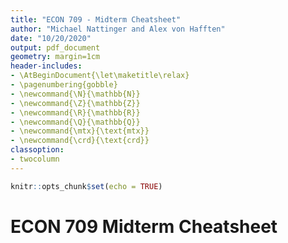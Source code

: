 ```yaml
---
title: "ECON 709 - Midterm Cheatsheet"
author: "Michael Nattinger and Alex von Hafften"
date: "10/20/2020"
output: pdf_document
geometry: margin=1cm
header-includes:
- \AtBeginDocument{\let\maketitle\relax}
- \pagenumbering{gobble}
- \newcommand{\N}{\mathbb{N}}
- \newcommand{\Z}{\mathbb{Z}}
- \newcommand{\R}{\mathbb{R}}
- \newcommand{\Q}{\mathbb{Q}}
- \newcommand{\mtx}{\text{mtx}}
- \newcommand{\crd}{\text{crd}}
classoption:
- twocolumn
---
```


```r
knitr::opts_chunk$set(echo = TRUE)
```

# ECON 709 Midterm Cheatsheet

\begin{itemize}
\item $P(A) = 1 - P(A^c)$\footnote{Michael Nattinger wrote this cheatsheet. Alex von Hafften tweaked it.}
\item If $A \subseteq B$ then $P(A) \leq P(B)$
\item Boole's inequality: $P(A \cup B) \leq P(A) + P(B)$
\item Bonferroni's inequality: $P(A\cap B) \geq P(A) + P(B) - 1$
\item Bayes' Rule: $P(B|A) = \frac{P(A \cap B)}{P(A)} = \frac{P(A|B)P(B)}{P(A)} = \frac{P(A|B)P(B)}{P(A|B)P(B) + P(A|B^c)P(B^c)}$
\item $A,B$ are independent if $P(A \cap B) = P(A)P(B)$. If $P(A)>0$ this implies $P(B) = P(B|A).$
\item A group of events are jointly independent if for any subset $J\subseteq \{ 1,\dots,k\}$, $P(\cap_{j \in J}A_j) = \prod_{j\in J}A_j.$
\end{itemize}

\begin{center}
\line(1,0){250}
\end{center}

\begin{itemize}
\item $\lim_{x \rightarrow \infty}F(x) = 1, \lim_{x \rightarrow -\infty}F(x) = 0; $ $F$ is non-decreasing; $F$ is right-continuous.
\item $F_Y(y) = P(g(X) \leq y) = P(X \leq g^{-1}(y) = F_X(g^{-1}(y))$ if $g$ is strictly increasing. Differentiate to find the pdf. If decreasing then the inequality sign flips and to flip back you get $F_{Y}(y)= 1 -F_X(h(y))$
\item Let $X$ have PDF $f_X(x), Y = g(X),$ where $g$ is a monotone function. Suppose that $f_X(X)$ is continuous on $X$ and that $g^{-1}(y)$ has a continuous derivative on $Y$. Then the PDF of Y is given by:
\begin{align*}
f_Y(y) = \begin{cases} f_X(g^{-1}(y))|\frac{d}{dy}g^{-1}(y)|& y \in Y\\ 0, &\text{otherwise}\end{cases}
\end{align*}
\item $E(X) = \sum_{x \in X}f_{X}x \text{ or } \int_{-\infty}^{\infty} xf_X(x)dx$
\item $M_{X}(t) = E[exp(tX)]$ and $\frac{d^{m}}{dt^m}M(t)|_{t=0} = E(X^m)$
\end{itemize}

\begin{center}
\line(1,0){250}
\end{center}

\begin{itemize}
\item $f_{X,Y}(x,y) = \frac{\partial^2}{\partial x \partial y}F_{X,Y}(x,y)$
\item $f_{X}(x) = \int_{-\infty}^{\infty} f_{X,Y}(x,v)dv$
\item $f_{Y|X}(y|x) = \frac{f_{X,Y}(x,y}{f_{X}(x)}$
\item $A,B$ independent if $P(X\in A,Y \in B) = P(X\in A)P(Y \in B)$ or $F_{X,Y}(x,y) = F_{X}(x) F_Y(y)$ or $f_{X,Y}(x,y) = f_X(x) f_Y(y)$
\item $X,Y$ independent then $E(g(X)h(Y))=E(g(X))E(h(Y))$
\item $E[Y|X=x] =\int_{-\infty}^{\infty} yf_{Y|X}(y|x)dy$
\item $E[Y|X=x] \frac{\int_{-\infty}^{\infty}yf_{X,Y}(x,y)dy}{\int_{-\infty}^{\infty}f_{X,Y}(x,y)dy}$
\item $E(E[Y|X]) = E(Y)$
\item $Var(Y) = E[Var(Y|X)] + Var(E(Y|X))$
\item $Cov(X,Y) = E((X-EX)(Y-EY)) = E(X(Y-EY)) = E(XY) - EXEY$
\item $Corr(X,Y) = \frac{Cov(X,Y)}{\sqrt{Var(X)Var(Y)}}$
\item A variance-covariance matrix is symmetric and positive semi-definite.
\item If $g$ is one to one and $Y=g(X) $ then $f_Y(y) = f_X(g^{-1})(y))|J|$
\item A matrix is psd if its eigenvalues are nonnegative and nsd if its eigenvalues are nonpositive.
\end{itemize}

\begin{center}
\line(1,0){250}
\end{center}

\begin{itemize}
\item An estimator of $\theta$ is unbiased if $E(\hat{\theta}) = \theta $.
\item Jensen's inequality: If $X$ is a random variable and $f$ is convex then $f(E[X]) \leq E[f(X)]$
\item $Var(\bar{X}_n) = \sigma_X^2/n$
\item $s^2 = \frac{n}{n-1} \sum_i (X_i - \bar{X}_n)^2$ is an unbiased estimator of the variance.
\item $t$ statistic: $t = \sqrt{n}(\bar{X}_n - \mu)/s$
\item $I_n - n^{-1} 1_n1_n'$ is idempotent.
\end{itemize}

\begin{center}
\line(1,0){250}
\end{center}

\begin{itemize}
\item A sequence of random variables converges in probability to $Z$ as $n \rightarrow \infty$ if $\forall \epsilon>0$ we have $\lim_{n\rightarrow \infty}P(|Z_n - Z|\geq \epsilon) = 0.$ Notated $Z_n \rightarrow_p Z$ as $n \rightarrow \infty$
\item WLLN: $\bar{X}_n \rightarrow_p \mu$ as $n\rightarrow \infty$.
\item If an estimator $\hat{\theta}_n$ for $\theta$ converges in probability to $\theta$ then $\hat{\theta}_n$ is consistent for $\theta$.
\item Markov's inequality: $P(|X|\geq \lambda) \leq \frac{E(|X|)}{\lambda}$.
\item Chebychev's inequality: $P(|X - \mu| \geq \lambda) \leq \frac{Var(X)}{\lambda^2}$
\item CMT: If $Z_n \rightarrow_p z $ as $n\rightarrow \infty$ and $g$ is continuous then $g(Z_n) \rightarrow_p g(z)$ as $n\rightarrow \infty$.
\item A sequence of random variables converges in distribution to $Z$ if $P(Z_n\leq x)\rightarrow P(Z\leq x)$
\item CLT: If $X_i$ iid with $E(X_i) = \mu,Var(X_i) \rightarrow_d N(0,\sigma^2)$ (multivariate version uses covariance matrix instead of $\sigma^2$).
\item Delta Method: If $\sqrt{n}(\hat{\theta}_n - \theta) \rightarrow_d N(0,\sigma^2)$ and $g$ is continuously differentiable in an open neighborhood of $\theta$. Then $\sqrt{n}(g(\hat{\theta}_n) - g(\theta))\rightarrow_d N(0,V)$ where $V = (g'(\theta))^2\sigma^2$.
\item mulitvariate: $V = H(\theta)\Sigma H(\theta)'$ where $H(\theta) = \frac{\partial}{\partial \theta'}$

$$h(\theta) = \begin{pmatrix} \frac{\partial h_1(\theta)}{\partial \theta_1} & \dots &  \frac{\partial h_1(\theta)}{\partial \theta_n} \\ \dots & \dots & \dots \\  \frac{\partial h_n(\theta)}{\partial \theta_1} & \dots &  \frac{\partial h_n(\theta)}{\partial \theta_n} \end{pmatrix}$$
\end{itemize}

\begin{center}
\line(1,0){250}
\end{center}

\begin{itemize}
\item Find MLE: write down log likelihood ($f(x|\theta)$) and take FOC, and check second order conditions to ensure negative!
\item $S = \frac{\partial}{\partial \theta}log(f(X|\theta)).$
\item $I_0 = E[SS'] = -E\left[ \frac{\partial^2}{\partial\theta\partial\theta'}log f(X|\theta)|_{\theta = \theta_0} \right]$
\item Note: for intuition note that we have log likelihood and $log''(x) =  (\frac{1}{x})' = -\frac{1}{x^2}$ so $log''(x) =- (log'(x))^2.$
\item CRLB: $Var(\hat{\theta}_n) \geq (nI_0)^{-1}$ and CR efficient is when this holds with equality.
\end{itemize}